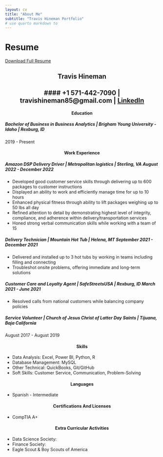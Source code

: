 ```yaml
---
layout: cv
title: "About Me"
subtitle: "Travis Hineman Portfolio"
# use quarto markdown to 
---
```


<style>
h2, h3, h4 {
    text-align: center;
}
</style>

# Resume

[Download Full Resume](Resume-12-29-23.pdf)


## **Travis Hineman**
#### +1 571-442-7090 | travishineman85@gmail.com | [LinkedIn](http://www.linkedin.com/in/travis-hineman)
---

#### **Education**
##### Bachelor of Business in Business Analytics | *Brigham Young University -Idaho* | Rexburg, ID
2019 - Present

#### **Work Experience**
##### Amazon DSP Delivery Driver | *Metropolitan logistics* | Sterling, VA August 2022 - December 2022
* Developed good customer service skills through delivering up to 600 packages to customer instructions
* Displayed an ability to work and efficiently manage time for up to 10 hours
* Enhanced physical fitness through ability to lift packages weighing up to 50 lbs all day
* Refined attention to detail by demonstrating highest level of integrity, compliance, and adherence within
delivery/transportation services
* Honed strong verbal communication skills while working with a team of 15

##### Delivery Technician | *Mountain Hot Tub* | Helena, MT September 2021 - December 2021
* Delivered and installed up to 3 hot tubs by working in teams including filling and connecting
* Troubleshot onsite problems, offering immediate and long-term solutions

##### Customer Care and Loyalty Agent | *SafeStreetsUSA* | Rexburg, ID March 2021 - June 2021
* Resolved calls from national customers while balancing company policies

##### Service Volunteer | *Church of Jesus Christ of Latter Day Saints* | Tijuana, Baja California
August 2017 - August 2019


#### **Skills**
* Data Analysis: Excel, Power BI, Python, R
* Database Management: MySQL
* Other Technical: QuickBooks, Git/GitHub
* Soft Skills: Customer Service, Communication, Problem-Solving


#### **Languages**
* Spanish - Intermediate


#### **Certifications And Licenses**
* CompTIA A+


#### **Extra Curricular Activities**
* Data Science Society:
* Finance Society:
* Eagle Scout & Boy Scouts of America



<!-- ### Footer

Last updated: May 2024 -->